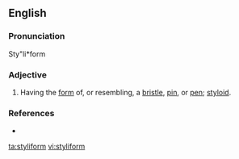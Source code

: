 ==English==

===Pronunciation===
Sty"li*form

===Adjective===
{{en-adj|-}}

# Having the [[form]] of, or resembling, a [[bristle]], [[pin]], or [[pen]]; [[styloid]].

===References===
*{{R:Webster 1913}}

[[ta:styliform]]
[[vi:styliform]]